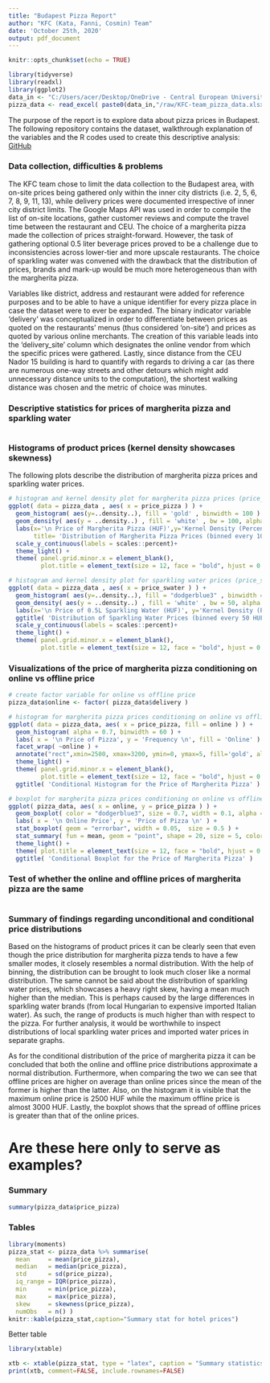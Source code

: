 ```yaml
---
title: "Budapest Pizza Report"
author: "KFC (Kata, Fanni, Cosmin) Team"
date: 'October 25th, 2020'
output: pdf_document
---
```


```r
knitr::opts_chunk$set(echo = TRUE)
```

```r
library(tidyverse)
library(readxl)
library(ggplot2)
data_in <- "C:/Users/acer/Desktop/OneDrive - Central European University/Courses/Fall_Term/Coding_1/data/Pizza"
pizza_data <- read_excel( paste0(data_in,"/raw/KFC-team_pizza_data.xlsx") )
```

The purpose of the report is to explore data about pizza prices in Budapest. The following repository contains the dataset, walkthrough explanation of the variables and the R codes used to create this descriptive analysis: [GitHub](https://github.com/cosmin-ticu/homework_codesANDmore_Coding1_MScBA/tree/master/Task1_KFC-team-coding)

### Data collection, difficulties & problems
The KFC team chose to limit the data collection to the Budapest area, with on-site prices being gathered only within the inner city districts (i.e. 2, 5, 6, 7, 8, 9, 11, 13), while delivery prices were documented irrespective of inner city district limits. The Google Maps API was used in order to compile the list of on-site locations, gather customer reviews and compute the travel time between the restaurant and CEU. The choice of a margherita pizza made the collection of prices straight-forward. However, the task of gathering optional 0.5 liter beverage prices proved to be a challenge due to inconsistencies across lower-tier and more upscale restaurants. The choice of sparkling water was convened with the drawback that the distribution of prices, brands and mark-up would be much more heterogeneous than with the margherita pizza.

Variables like district, address and restaurant were added for reference purposes and to be able to have a unique identifier for every pizza place in case the dataset were to ever be expanded. The binary indicator variable 'delivery' was conceptualized in order to differentiate between prices as quoted on the restaurants' menus (thus considered 'on-site') and prices as quoted by various online merchants. The creation of this variable leads into the 'delivery_site' column which designates the online vendor from which the specific prices were gathered. Lastly, since distance from the CEU Nador 15 building is hard to quantify with regards to driving a car (as there are numerous one-way streets and other detours which might add unnecessary distance units to the computation), the shortest walking distance was chosen and the metric of choice was minutes.

### Descriptive statistics for prices of margherita pizza and sparkling water
```r

```


### Histograms of product prices (kernel density showcases skewness)
The following plots describe the distribution of margherita pizza prices and sparkling water prices. 

```r
# histogram and kernel density plot for margherita pizza prices (price_pizza variable)
ggplot( data = pizza_data , aes( x = price_pizza ) ) +
  geom_histogram( aes(y=..density..), fill = 'gold' , binwidth = 100 ) +
  geom_density( aes(y = ..density..) , fill = 'white' , bw = 100, alpha = 0.5 ) +
  labs(x='\n Price of Margherita Pizza (HUF)',y='Kernel Density (Percentage) \n',
       title= 'Distribution of Margherita Pizza Prices (binned every 100 HUF)')+
  scale_y_continuous(labels = scales::percent)+
  theme_light() +
  theme( panel.grid.minor.x = element_blank(), 
         plot.title = element_text(size = 12, face = "bold", hjust = 0.5 ) )

# histogram and kernel density plot for sparkling water prices (price_swater variable)
ggplot( data = pizza_data , aes( x = price_swater ) ) +
  geom_histogram( aes(y=..density..), fill = "dodgerblue3" , binwidth = 50 ) +
  geom_density( aes(y = ..density..) , fill = 'white' , bw = 50, alpha = 0.5 ) +
  labs(x='\n Price of 0.5L Sparkling Water (HUF)', y='Kernel Density (Percentage) \n') +
  ggtitle( 'Distribution of Sparkling Water Prices (binned every 50 HUF)' )+
  scale_y_continuous(labels = scales::percent)+
  theme_light() +
  theme( panel.grid.minor.x = element_blank(), 
         plot.title = element_text(size = 12, face = "bold", hjust = 0.5 ) )
```

### Visualizations of the price of margherita pizza conditioning on online vs offline price
```r
# create factor variable for online vs offline price
pizza_data$online <- factor( pizza_data$delivery )

# histogram for margherita pizza prices conditioning on online vs offline prices
ggplot( data = pizza_data, aes( x = price_pizza, fill = online ) ) +
  geom_histogram( alpha = 0.7, binwidth = 60 ) +
  labs( x = '\n Price of Pizza', y = 'Frequency \n', fill = 'Online' ) +
  facet_wrap( ~online ) +
  annotate("rect",xmin=2500, xmax=3200, ymin=0, ymax=5, fill='gold', alpha=0.1) +
  theme_light() +
  theme( panel.grid.minor.x = element_blank(), 
         plot.title = element_text(size = 12, face = "bold", hjust = 0.5 ) ) +
  ggtitle( 'Conditional Histogram for the Price of Margherita Pizza' )

# boxplot for margherita pizza prices conditioning on online vs offline prices
ggplot( pizza_data, aes( x = online, y = price_pizza ) ) +
  geom_boxplot( color = "dodgerblue3", size = 0.7, width = 0.1, alpha = 1 ) +
  labs( x = '\n Online Price', y = 'Price of Pizza \n' ) +
  stat_boxplot( geom = "errorbar", width = 0.05,  size = 0.5 ) +
  stat_summary( fun = mean, geom = "point", shape = 20, size = 5, color = "deeppink4" ) +
  theme_light() +
  theme( plot.title = element_text(size = 12, face = "bold", hjust = 0.5 ) ) +
  ggtitle( 'Conditional Boxplot for the Price of Margherita Pizza' )
```

### Test of whether the online and offline prices of margherita pizza are the same
```r

```


### Summary of findings regarding unconditional and conditional price distributions
Based on the histograms of product prices it can be clearly seen that even though the price distribution for margherita pizza tends to have a few smaller modes, it closely resembles a normal distribution. With the help of binning, the distribution can be brought to look much closer like a normal distribution. The same cannot be said about the distribution of sparkling water prices, which showcases a heavy right skew, having a mean much higher than the median. This is perhaps caused by the large differences in sparkling water brands (from local Hungarian to expensive imported Italian water). As such, the range of products is much higher than with respect to the pizza. For further analysis, it would be worthwhile to inspect distributions of local sparkling water prices and imported water prices in separate graphs.

As for the conditional distribution of the price of margherita pizza it can be concluded that both the online and offline price distributions approximate a normal distribution. Furthermore, when comparing the two we can see that offline prices are higher on average than online prices since the mean of the former is higher than the latter. Also, on the histogram it is visible that the maximum online price is 2500 HUF while the maximum offline price is almost 3000 HUF. Lastly, the boxplot shows that the spread of offline prices is greater than that of the online prices.


# Are these here only to serve as examples?
### Summary

```r
summary(pizza_data$price_pizza)
```


### Tables
```r
library(moments)
pizza_stat <- pizza_data %>% summarise(
  mean     = mean(price_pizza),
  median   = median(price_pizza),
  std      = sd(price_pizza),
  iq_range = IQR(price_pizza), 
  min      = min(price_pizza),
  max      = max(price_pizza),
  skew     = skewness(price_pizza),
  numObs   = n() )
knitr::kable(pizza_stat,caption="Summary stat for hotel prices")
```

Better table
```r
library(xtable)

xtb <- xtable(pizza_stat, type = "latex", caption = "Summary statistics - elegant package")
print(xtb, comment=FALSE, include.rownames=FALSE)
```
